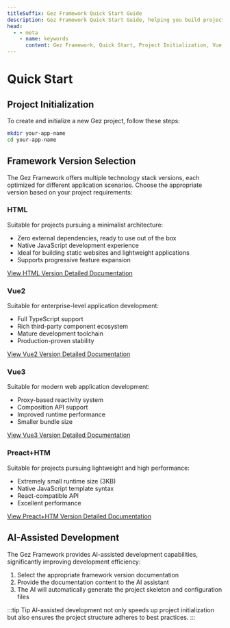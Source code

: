 ```yaml
---
titleSuffix: Gez Framework Quick Start Guide
description: Gez Framework Quick Start Guide, helping you build projects from scratch, including project initialization, framework version selection, and AI-assisted development.
head:
  - - meta
    - name: keywords
      content: Gez Framework, Quick Start, Project Initialization, Vue Development, HTML Development, AI Assistance
---
```


# Quick Start

## Project Initialization

To create and initialize a new Gez project, follow these steps:

```bash
mkdir your-app-name
cd your-app-name
```

## Framework Version Selection

The Gez Framework offers multiple technology stack versions, each optimized for different application scenarios. Choose the appropriate version based on your project requirements:

### HTML

Suitable for projects pursuing a minimalist architecture:

- Zero external dependencies, ready to use out of the box
- Native JavaScript development experience
- Ideal for building static websites and lightweight applications
- Supports progressive feature expansion

[View HTML Version Detailed Documentation](../frameworks/html.md)

### Vue2

Suitable for enterprise-level application development:

- Full TypeScript support
- Rich third-party component ecosystem
- Mature development toolchain
- Production-proven stability

[View Vue2 Version Detailed Documentation](../frameworks/vue2.md)

### Vue3

Suitable for modern web application development:

- Proxy-based reactivity system
- Composition API support
- Improved runtime performance
- Smaller bundle size

[View Vue3 Version Detailed Documentation](../frameworks/vue3.md)

### Preact+HTM

Suitable for projects pursuing lightweight and high performance:

- Extremely small runtime size (3KB)
- Native JavaScript template syntax
- React-compatible API
- Excellent performance

[View Preact+HTM Version Detailed Documentation](../frameworks/preact-htm.md)

## AI-Assisted Development

The Gez Framework provides AI-assisted development capabilities, significantly improving development efficiency:

1. Select the appropriate framework version documentation
2. Provide the documentation content to the AI assistant
3. The AI will automatically generate the project skeleton and configuration files

:::tip Tip
AI-assisted development not only speeds up project initialization but also ensures the project structure adheres to best practices.
:::